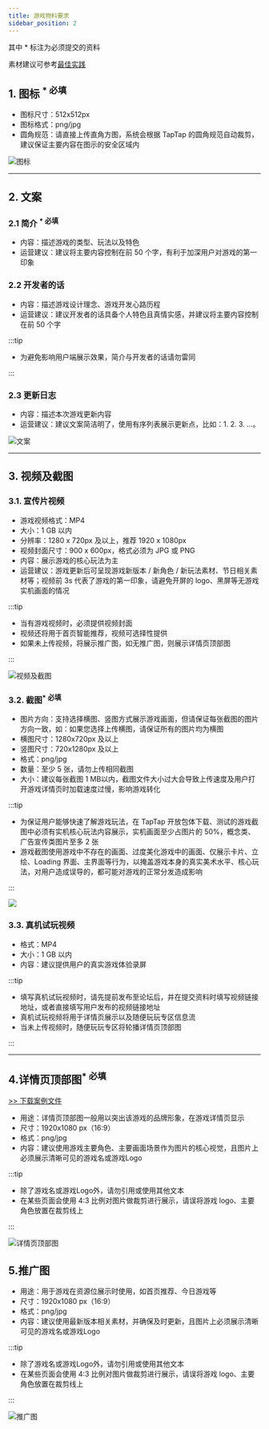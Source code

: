 ```yaml
---
title: 游戏物料要求
sidebar_position: 2
---
```



其中 <Red>\*</Red> 标注为必须提交的资料

素材建议可参考[最佳实践](/store/store-practice/)

## 1. **图标** <sup><Red>\* 必填</Red></sup>

- 图标尺寸：512x512px
- 图标格式：png/jpg
- 圆角规范：请直接上传直角方图，系统会根据 TapTap 的圆角规范自动裁剪，建议保证主要内容在图示的安全区域内

![图标](https://capacity-files.lcfile.com/hjElO6MwvEp7imUAPVFGdyuG8M2tfpgi/%E5%9B%BE%E6%A0%87.webp)

---

## 2. **文案**
### 2.1 简介 <sup><Red>\* 必填</Red></sup>

- 内容：描述游戏的类型、玩法以及特色
- 运营建议：建议将主要内容控制在前 50 个字，有利于加深用户对游戏的第一印象

### 2.2 开发者的话

- 内容：描述游戏设计理念、游戏开发心路历程
- 运营建议：建议开发者的话具备个人特色且真情实感，并建议将主要内容控制在前 50 个字

:::tip

- 为避免影响用户端展示效果，简介与开发者的话请勿雷同

:::

### 2.3 更新日志

- 内容：描述本次游戏更新内容
- 运营建议：建议文案简洁明了，使用有序列表展示更新点，比如：1. 2. 3. ...。

![文案](https://capacity-files.lcfile.com/q2AAxaXSLbwOjTdYuOUir13d2y3SabQ2/%E6%96%87%E6%A1%88.webp)

---

## 3. **视频及截图**

### 3.1. 宣传片视频

- 游戏视频格式：MP4
- 大小：1 GB 以内
- 分辨率：1280 x 720px 及以上，推荐 1920 x 1080px 
- 视频封面尺寸：900 x 600px，格式必须为 JPG 或 PNG 
- 内容：展示游戏的核心玩法为主
- 运营建议：游戏更新后可呈现游戏新版本 / 新角色 / 新玩法素材、节日相关素材等；视频前 3s 代表了游戏的第一印象，请避免开屏的 logo、黑屏等无游戏实机画面的情况

:::tip

- 当有游戏视频时，必须提供视频封面
- 视频还将用于首页智能推荐，视频可选择性提供
- 如果未上传视频，将展示推广图，如无推广图，则展示详情页顶部图

:::

![视频及截图](https://capacity-files.lcfile.com/MFSgXvCI8fa5hmqcVlBbNdJprdDEVWAn/%E8%A7%86%E9%A2%91%E5%8F%8A%E6%88%AA%E5%9B%BE.webp)


### 3.2. 截图<sup><Red>\* 必填</Red></sup>

- 图片方向：支持选择横图、竖图方式展示游戏画面，但请保证每张截图的图片方向一致，如：如果您选择上传横图，请保证所有的图片均为横图
- 横图尺寸：1280x720px 及以上
- 竖图尺寸：720x1280px 及以上
- 格式：png/jpg
- 数量：至少 5 张，请勿上传相同截图
- 大小：建议每张截图 1 MB以内，截图文件大小过大会导致上传速度及用户打开游戏详情页时加载速度过慢，影响游戏转化

:::tip

- 为保证用户能够快速了解游戏玩法，在 TapTap 开放包体下载、测试的游戏截图中必须有实机核心玩法内容展示，实机画面至少占图片的 50%，概念类、广告宣传类图片至多 2 张
- 游戏截图使用游戏中不存在的画面、过度美化游戏中的画面、仅展示卡片、立绘、Loading 界面、主界面等行为，以掩盖游戏本身的真实美术水平、核心玩法，对用户造成误导的，都可能对游戏的正常分发造成影响

:::

![](https://img.tapimg.com/market/images/1e4e0bde2ee71292fc0246bc466dc40c.png)

### 3.3. 真机试玩视频

- 格式：MP4  
- 大小：1 GB 以内  
- 内容：建议提供用户的真实游戏体验录屏

:::tip

- 填写真机试玩视频时，请先提前发布至论坛后，并在提交资料时填写视频链接地址，或者直接填写用户发布的视频链接地址
- 真机试玩视频将用于详情页展示以及随便玩玩专区信息流
- 当未上传视频时，随便玩玩专区将轮播详情页顶部图 

:::


---

## 4.**详情页顶部图**<sup><Red>\* 必填</Red></sup>

[>> 下载案例文件](https://doc-files.tapimg.com/dev/1920_1080%E5%AE%A3%E4%BC%A0%E5%9B%BE%E6%A1%88%E4%BE%8B.psd)

- 用途：详情页顶部图一般用以突出该游戏的品牌形象，在游戏详情页显示
- 尺寸：1920x1080 px（16:9）
- 格式：png/jpg
- 内容：建议使用游戏主要角色、主要画面场景作为图片的核心视觉，且图片上必须展示清晰可见的游戏名或游戏Logo

:::tip

- 除了游戏名或游戏Logo外，请勿引用或使用其他文本
- 在某些页面会使用 4:3 比例对图片做裁剪进行展示，请误将游戏 logo、主要角色放置在裁剪线上

:::

![详情页顶部图](https://capacity-files.lcfile.com/Lp6Od3PCzR4sOy8cdFg5EN9ru0CMS0Ou/%E8%AF%A6%E6%83%85%E9%A1%B5%E9%A1%B6%E9%83%A8%E5%9B%BE.webp)


## **5.推广图**

- 用途：用于游戏在资源位展示时使用，如首页推荐、今日游戏等
- 尺寸：1920x1080 px（16:9）
- 格式：png/jpg
- 内容：建议使用最新版本相关素材，并确保及时更新，且图片上必须展示清晰可见的游戏名或游戏Logo

:::tip

- 除了游戏名或游戏Logo外，请勿引用或使用其他文本
- 在某些页面会使用 4:3 比例对图片做裁剪进行展示，请误将游戏 logo、主要角色放置在裁剪线上

:::

![推广图](https://capacity-files.lcfile.com/mrXT2Ya1aYBvD9B8UNJKUuvDhPu38bIz/%E6%8E%A8%E5%B9%BF%E5%9B%BE.webp)